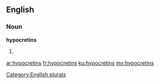 ==English==

===Noun===
'''hypocretins'''

# {{plural of|hypocretin}}

[[Category:English plurals]]

[[ar:hypocretins]]
[[fr:hypocretins]]
[[ku:hypocretins]]
[[my:hypocretins]]